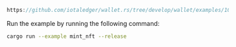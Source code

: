 
<DotEnvWarning />

```rust reference
https://github.com/iotaledger/wallet.rs/tree/develop/wallet/examples/10_mint_nft.rs
```

Run the example by running the following command:

```bash
cargo run --example mint_nft --release
```